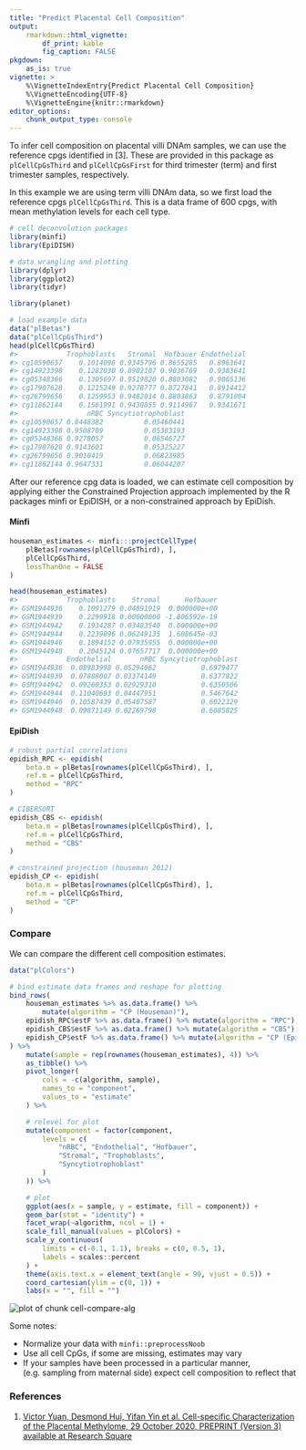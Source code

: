 ```yaml
---
title: "Predict Placental Cell Composition"
output: 
    rmarkdown::html_vignette:
        df_print: kable
        fig_caption: FALSE
pkgdown:
    as_is: true
vignette: >
    %\VignetteIndexEntry{Predict Placental Cell Composition}
    %\VignetteEncoding{UTF-8}
    %\VignetteEngine{knitr::rmarkdown}
editor_options: 
    chunk_output_type: console
---
```


To infer cell composition on placental villi DNAm samples, we can use the
reference cpgs identified in [3]. These are provided in this package as
`plCellCpGsThird` and `plCellCpGsFirst` for third trimester (term) and
first trimester samples, respectively.

In this example we are using term villi DNAm data, so we first load the 
reference cpgs `plCellCpGsThird`. This is a data frame of 600 cpgs, with 
mean methylation levels for each cell type.




```r
# cell deconvolution packages
library(minfi)
library(EpiDISH)

# data wrangling and plotting
library(dplyr)
library(ggplot2)
library(tidyr)

library(planet)

# load example data
data("plBetas")
data("plCellCpGsThird")
head(plCellCpGsThird)
#>            Trophoblasts   Stromal  Hofbauer Endothelial
#> cg10590657    0.1014098 0.9345796 0.8655285   0.8963641
#> cg14923398    0.1282030 0.8902107 0.9036769   0.9383641
#> cg05348366    0.1305697 0.9519820 0.8803082   0.9065136
#> cg17907628    0.1215249 0.9278777 0.8727841   0.8914412
#> cg26799656    0.1259953 0.9482014 0.8803863   0.8791004
#> cg11862144    0.1561991 0.9430855 0.9114967   0.9341671
#>                 nRBC Syncytiotrophoblast
#> cg10590657 0.8448382          0.05460441
#> cg14923398 0.9508709          0.05383193
#> cg05348366 0.9278057          0.06546727
#> cg17907628 0.9143601          0.05325227
#> cg26799656 0.9010419          0.06823985
#> cg11862144 0.9647331          0.06044207
```

After our reference cpg data is loaded, we can estimate cell composition by
applying either the Constrained Projection approach implemented by the R 
packages minfi or EpiDISH, or a non-constrained approach by EpiDish.

#### Minfi


```r
houseman_estimates <- minfi:::projectCellType(
    plBetas[rownames(plCellCpGsThird), ],
    plCellCpGsThird,
    lessThanOne = FALSE
)

head(houseman_estimates)
#>            Trophoblasts    Stromal      Hofbauer
#> GSM1944936    0.1091279 0.04891919  0.000000e+00
#> GSM1944939    0.2299918 0.00000000 -1.806592e-19
#> GSM1944942    0.1934287 0.03483540  0.000000e+00
#> GSM1944944    0.2239896 0.06249135  1.608645e-03
#> GSM1944946    0.1894152 0.07935955  0.000000e+00
#> GSM1944948    0.2045124 0.07657717  0.000000e+00
#>            Endothelial       nRBC Syncytiotrophoblast
#> GSM1944936  0.08983998 0.05294062           0.6979477
#> GSM1944939  0.07888007 0.03374149           0.6377822
#> GSM1944942  0.09260353 0.02929310           0.6350506
#> GSM1944944  0.11040693 0.04447951           0.5467642
#> GSM1944946  0.10587439 0.05407587           0.6022329
#> GSM1944948  0.09871149 0.02269798           0.6085825
```

#### EpiDish


```r
# robust partial correlations
epidish_RPC <- epidish(
    beta.m = plBetas[rownames(plCellCpGsThird), ],
    ref.m = plCellCpGsThird,
    method = "RPC"
)

# CIBERSORT
epidish_CBS <- epidish(
    beta.m = plBetas[rownames(plCellCpGsThird), ],
    ref.m = plCellCpGsThird,
    method = "CBS"
)

# constrained projection (houseman 2012)
epidish_CP <- epidish(
    beta.m = plBetas[rownames(plCellCpGsThird), ],
    ref.m = plCellCpGsThird,
    method = "CP"
)
```

### Compare

We can compare the different cell composition estimates.


```r
data("plColors")

# bind estimate data frames and reshape for plotting
bind_rows(
    houseman_estimates %>% as.data.frame() %>% 
        mutate(algorithm = "CP (Houseman)"),
    epidish_RPC$estF %>% as.data.frame() %>% mutate(algorithm = "RPC"),
    epidish_CBS$estF %>% as.data.frame() %>% mutate(algorithm = "CBS"),
    epidish_CP$estF %>% as.data.frame() %>% mutate(algorithm = "CP (EpiDISH)")
) %>%
    mutate(sample = rep(rownames(houseman_estimates), 4)) %>%
    as_tibble() %>%
    pivot_longer(
        cols = -c(algorithm, sample),
        names_to = "component",
        values_to = "estimate"
    ) %>%

    # relevel for plot
    mutate(component = factor(component,
        levels = c(
            "nRBC", "Endothelial", "Hofbauer",
            "Stromal", "Trophoblasts",
            "Syncytiotrophoblast"
        )
    )) %>%

    # plot
    ggplot(aes(x = sample, y = estimate, fill = component)) +
    geom_bar(stat = "identity") +
    facet_wrap(~algorithm, ncol = 1) +
    scale_fill_manual(values = plColors) +
    scale_y_continuous(
        limits = c(-0.1, 1.1), breaks = c(0, 0.5, 1),
        labels = scales::percent
    ) +
    theme(axis.text.x = element_text(angle = 90, vjust = 0.5)) +
    coord_cartesian(ylim = c(0, 1)) +
    labs(x = "", fill = "")
```

<img src="fig/cell-compare-alg-1.png" title="plot of chunk cell-compare-alg" alt="plot of chunk cell-compare-alg" style="display: block; margin: auto;" />

Some notes:

* Normalize your data with `minfi::preprocessNoob`
* Use all cell CpGs, if some are missing, estimates may vary
* If your samples have been processed in a particular manner, (e.g. sampling 
from maternal side) expect cell composition to reflect that

### References

1. [Victor Yuan, Desmond Hui, Yifan Yin et al. Cell-specific Characterization 
of the Placental Methylome, 29 October 2020, PREPRINT (Version 3) available at
Research Square](https://www.researchsquare.com/article/rs-38223/v3)
